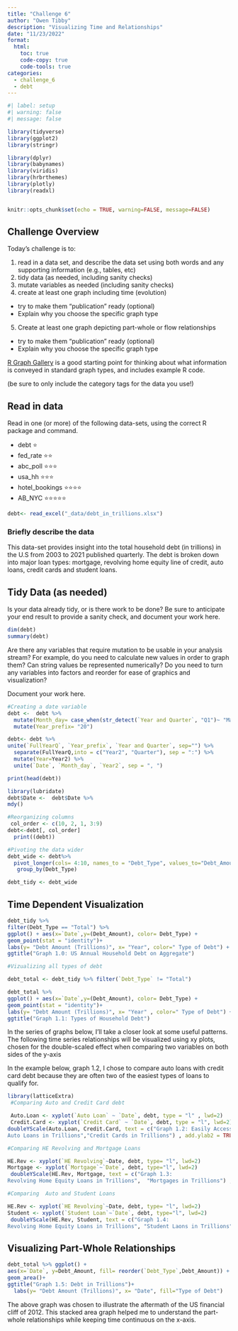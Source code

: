 ```yaml
---
title: "Challenge 6"
author: "Owen Tibby"
description: "Visualizing Time and Relationships"
date: "11/23/2022"
format:
  html:
    toc: true
    code-copy: true
    code-tools: true
categories:
  - challenge_6
  - debt
---
```


```r
#| label: setup
#| warning: false
#| message: false

library(tidyverse)
library(ggplot2)
library(stringr)

library(dplyr)
library(babynames)
library(viridis)
library(hrbrthemes)
library(plotly)
library(readxl)


knitr::opts_chunk$set(echo = TRUE, warning=FALSE, message=FALSE)
```

## Challenge Overview

Today's challenge is to:

1)  read in a data set, and describe the data set using both words and any supporting information (e.g., tables, etc)
2)  tidy data (as needed, including sanity checks)
3)  mutate variables as needed (including sanity checks)
4)  create at least one graph including time (evolution)

-   try to make them "publication" ready (optional)
-   Explain why you choose the specific graph type

5)  Create at least one graph depicting part-whole or flow relationships

-   try to make them "publication" ready (optional)
-   Explain why you choose the specific graph type

[R Graph Gallery](https://r-graph-gallery.com/) is a good starting point for thinking about what information is conveyed in standard graph types, and includes example R code.

(be sure to only include the category tags for the data you use!)

## Read in data

Read in one (or more) of the following data-sets, using the correct R package and command.

-   debt ⭐
-   fed_rate ⭐⭐
-   abc_poll ⭐⭐⭐
-   usa_hh ⭐⭐⭐
-   hotel_bookings ⭐⭐⭐⭐
-   AB_NYC ⭐⭐⭐⭐⭐

```r

debt<- read_excel("_data/debt_in_trillions.xlsx")
```

### Briefly describe the data

This data-set provides insight into the total household debt (in trillions) in the U.S from 2003 to 2021 published quarterly. The debt is broken down into major loan types: mortgage, revolving home equity line of credit, auto loans, credit cards and student loans.

## Tidy Data (as needed)

Is your data already tidy, or is there work to be done? Be sure to anticipate your end result to provide a sanity check, and document your work here.

```r
dim(debt)
summary(debt)

```

Are there any variables that require mutation to be usable in your analysis stream? For example, do you need to calculate new values in order to graph them? Can string values be represented numerically? Do you need to turn any variables into factors and reorder for ease of graphics and visualization?

Document your work here.

```r
#Creating a date variable
debt <-  debt %>% 
  mutate(Month_day= case_when(str_detect(`Year and Quarter`, "Q1")~ "March 31", str_detect(`Year and Quarter`, "Q2")~ "June 30", str_detect(`Year and Quarter`, "Q3")~ "September 30", str_detect(`Year and Quarter`, "Q4")~ "December 31")) %>% 
  mutate(Year_prefix= "20")

debt<- debt %>% 
unite(`FullYearQ`, `Year_prefix`, `Year and Quarter`, sep="") %>% 
  separate(FullYearQ,into = c("Year2", "Quarter"), sep = ":") %>% 
  mutate(Year=Year2) %>% 
  unite(`Date`, `Month_day`, `Year2`, sep = ", ")

print(head(debt))

library(lubridate)
debt$Date <-  debt$Date %>% 
mdy() 

#Reorganizing columns
 col_order <- c(10, 2, 1, 3:9)
debt<-debt[, col_order]
  print((debt))

```

```r
#Pivoting the data wider
debt_wide <- debt%>%
  pivot_longer(cols= 4:10, names_to = "Debt_Type", values_to="Debt_Amount") %>%
   group_by(Debt_Type)

debt_tidy <- debt_wide

```

## Time Dependent Visualization

```r
debt_tidy %>% 
filter(Debt_Type == "Total") %>% 
ggplot() + aes(x=`Date`,y=(Debt_Amount), color= Debt_Type) +
geom_point(stat = "identity")+
labs(y= "Debt Amount (Trillions)", x= "Year", color=" Type of Debt") +
ggtitle("Graph 1.0: US Annual Household Debt on Aggregate")


```

```r
#Vizualizing all types of debt

debt_total <- debt_tidy %>% filter(`Debt_Type` != "Total")

debt_total %>% 
ggplot() + aes(x=`Date`,y=(Debt_Amount), color= Debt_Type) +
geom_point(stat = "identity")+
labs(y= "Debt Amount (Trillions)", x= "Year" , color=" Type of Debt") +
ggtitle("Graph 1.1: Types of Household Debt")
```

In the series of graphs below, I'll take a closer look at some useful patterns. The following time series relationships will be visualized using xy plots, chosen for the double-scaled effect when comparing two variables on both sides of the y-axis

In the example below, graph 1.2, I chose to compare auto loans with credit card debt because they are often two of the easiest types of loans to qualify for.

```r
library(latticeExtra)
 #Comparing Auto and Credit Card debt

 Auto.Loan <- xyplot(`Auto Loan` ~ `Date`, debt, type = "l" , lwd=2)
 Credit.Card <- xyplot(`Credit Card` ~ `Date`, debt, type = "l", lwd=2)
doubleYScale(Auto.Loan, Credit.Card, text = c("Graph 1.2: Easily Accessible Credit           
Auto Loans in Trillions","Credit Cards in Trillions") , add.ylab2 = TRUE)
```

```r
#Comparing HE Revolving and Mortgage Loans

HE.Rev <- xyplot(`HE Revolving`~Date, debt, type= "l", lwd=2)
Mortgage <- xyplot(`Mortgage`~`Date`, debt, type="l", lwd=2)
 doubleYScale(HE.Rev, Mortgage, text = c("Graph 1.3:        
Revolving Home Equity Loans in Trillions",  "Mortgages in Trillions") , add.ylab2 = TRUE)
```

```r
#Comparing  Auto and Student Loans

HE.Rev <- xyplot(`HE Revolving`~Date, debt, type= "l", lwd=2)
Student <- xyplot(`Student Loan`~`Date`, debt, type="l", lwd=2)
 doubleYScale(HE.Rev, Student, text = c("Graph 1.4: 
Revolving Home Equity Loans in Trillions", "Student Laons in Trillions") , add.ylab2 = TRUE)
```

## Visualizing Part-Whole Relationships

```r

debt_total %>% ggplot() + 
aes(x=`Date`, y=Debt_Amount, fill= reorder(`Debt_Type`,Debt_Amount)) +
geom_area()+
ggtitle("Graph 1.5: Debt in Trillions")+
  labs(y= "Debt Amount (Trillions)", x= "Date", fill="Type of Debt")

```

The above graph was chosen to illustrate the aftermath of the US financial cliff of 2012. This stacked area graph helped me to understand the part-whole relationships while keeping time continuous on the x-axis.
